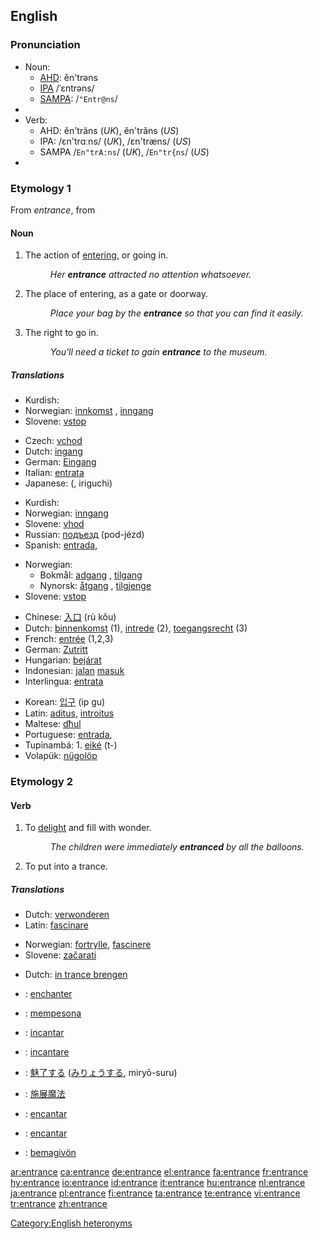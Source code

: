 {{wikipedia|dab=entrance}}
==English==

===Pronunciation===
*Noun:
**[[AHD]]: ĕn'trəns
**[[IPA]] /ˈɛntrəns/
**[[SAMPA]]: /<tt>"Entr@ns</tt>/
*{{audio|en-us-entrance-noun.ogg|Audio (US)}}
*Verb:
**AHD: ĕn'träns (''UK''), ĕn'trăns (''US'')
**IPA: /εn'trɑːns/ (''UK''), /εn'træns/ (''US'')
**SAMPA /<tt>En"trA:ns</tt>/ (''UK''), /<tt>En"tr{ns</tt>/ (''US'')
*{{audio|en-us-entrance-verb.ogg|Audio (US)}}

===Etymology 1===
From {{MF.}} ''entrance'', from {{suffix|entrer|ance}}

====Noun====
{{en-noun|-|s}}

# {{countable}} The action of [[entering]], or going in.
#:''Her '''entrance''' attracted no attention whatsoever.''
# {{countable}} The place of entering, as a gate or doorway.
#:''Place your bag by the '''entrance''' so that you can find it easily.''
# {{uncountable}} The right to go in.
#:''You'll need a ticket to gain '''entrance''' to the museum.''

=====Translations=====
{{trans-top|The action of entering, or going in}}
{{trans-mid}}
*Kurdish: {{KUchar|[[چونه‌ژوره‌وه‌]]}}
*Norwegian: [[innkomst]] {{m}}, [[inngang]] {{m}}
*Slovene: [[vstop]] {{m}}
{{trans-bottom}}

{{trans-top|The place of entering, as a gate or doorway}}
*Czech: [[vchod]] {{m}}
*Dutch: [[ingang]] {{m}}
*German: [[Eingang]] {{m}}
*Italian: [[entrata]] {{f}}
*Japanese: {{Jpan|[[入口]]}} ({{Jpan|[[いりぐち]]}}, iriguchi)
{{trans-mid}}
*Kurdish: {{KUchar|[[قاپی]]}}
*Norwegian: [[inngang]] {{m}}
*Slovene: [[vhod]] {{m}}
*Russian: [[подъезд]] (pod-jézd) {{m}}
*Spanish: [[entrada]], {{f}}

{{trans-bottom}}

{{trans-top|The right to go in}}
{{trans-mid}}
*Norwegian:
**Bokmål: [[adgang]] {{m}}, [[tilgang]] {{m}}
**Nynorsk: [[åtgang]] {{m}}, [[tilgjenge]] {{n}}
*Slovene: [[vstop]] {{m}}
{{trans-bottom}}

{{checktrans}}
{{trans-top|Translations to be categorized}}
*Chinese: [[入口]] (rù kǒu)
*Dutch: [[binnenkomst]] {{f}} (1), [[intrede]] {{f}} (2), [[toegangsrecht]] {{n}} (3)
*French: [[entrée]] {{f}} (1,2,3)
*German: [[Zutritt]] {{m}}
*Hungarian: [[bejárat]]
*Indonesian: [[jalan]] [[masuk]]
*Interlingua: [[entrata]]
{{trans-mid}}
*Korean: [[입구]] (ip gu)
*Latin: [[aditus]], [[introitus]]
*Maltese: [[dħul]]
*Portuguese: [[entrada]], {{f}}
*Tupinambá: 1. [[eiké]] (t-)
*Volapük: [[nügolöp]]
{{trans-bottom}}

===Etymology 2===
{{prefix|en|trance}}

====Verb====
{{en-verb|entranc|ing}}

# {{transitive}} To [[delight]] and fill with wonder.
#:''The children were immediately '''entranced''' by all the balloons.''
# {{transitive}} To put into a trance.

=====Translations=====
{{trans-top|To delight}}
*Dutch: [[verwonderen]]
*Latin: [[fascinare]]
{{trans-mid}}
*Norwegian: [[fortrylle]], [[fascinere]]
*Slovene: [[začarati]]
{{trans-bottom}}

{{trans-top|To put into trance}}
*Dutch: [[in trance brengen]]
{{trans-mid}}
{{trans-bottom}}

{{checktrans}}
*{{ttbc|French}}: [[enchanter]]
*{{ttbc|Indonesian}}: [[pesona|mempesona]]
*{{ttbc|Interlingua}}: [[incantar]]
*{{ttbc|Italian}}: [[incantare]]
*{{ttbc|Japanese}}: [[魅了|魅了する]] ([[みりょう|みりょうする]], miryō-suru)
*{{ttbc|Mandarin Chinese}}: [[施展魔法]]
*{{ttbc|Portuguese}}: [[encantar]]
*{{ttbc|Spanish}}: [[encantar]]
*{{ttbc|Volapük}}: [[bemagivön]]

[[Category:English heteronyms]]

[[ar:entrance]]
[[ca:entrance]]
[[de:entrance]]
[[el:entrance]]
[[fa:entrance]]
[[fr:entrance]]
[[hy:entrance]]
[[io:entrance]]
[[id:entrance]]
[[it:entrance]]
[[hu:entrance]]
[[nl:entrance]]
[[ja:entrance]]
[[pl:entrance]]
[[fi:entrance]]
[[ta:entrance]]
[[te:entrance]]
[[vi:entrance]]
[[tr:entrance]]
[[zh:entrance]]
